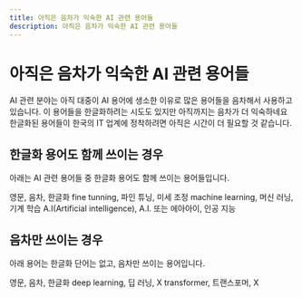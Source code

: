 ```yaml
---
title: 아직은 음차가 익숙한 AI 관련 용어들
description: 아직은 음차가 익숙한 AI 관련 용어들
---
```

# 아직은 음차가 익숙한 AI 관련 용어들

AI 관련 분야는 아직 대중이 AI 용어에 생소한 이유로 많은 용어들을 음차해서 사용하고 있습니다.
이 용어들을 한글화하려는 시도도 있지만 아직까지는 음차가 더 익숙하네요
한글화된 용어들이 한국의 IT 업계에 정착하려면 아직은 시간이 더 필요할 것 같습니다.

## 한글화 용어도 함께 쓰이는 경우
아래는 AI 관련 용어들 중 한글화 용어도 함께 쓰이는 용어들입니다.

영문, 음차, 한글화
fine tunning, 파인 튜닝, 미세 조정
machine learning, 머신 러닝, 기계 학습
A.I(Artificial intelligence), A.I. 또는 에아아이, 인공 지능

## 음차만 쓰이는 경우
아래 용어는 한글화 단어는 없고, 음차만 쓰이는 용어입니다.

영문, 음차, 한글화
deep learning, 딥 러닝, X
transformer, 트랜스포머, X